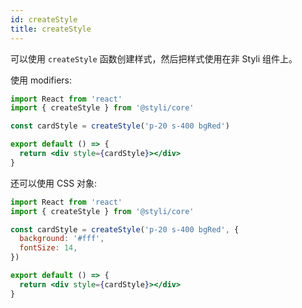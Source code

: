 ```yaml
---
id: createStyle
title: createStyle
---
```


可以使用 `createStyle` 函数创建样式，然后把样式使用在非 Styli 组件上。

使用 modifiers:

```jsx
import React from 'react'
import { createStyle } from '@styli/core'

const cardStyle = createStyle('p-20 s-400 bgRed')

export default () => {
  return <div style={cardStyle}></div>
}
```

还可以使用 CSS 对象:

```jsx
import React from 'react'
import { createStyle } from '@styli/core'

const cardStyle = createStyle('p-20 s-400 bgRed', {
  background: '#fff',
  fontSize: 14,
})

export default () => {
  return <div style={cardStyle}></div>
}
```
